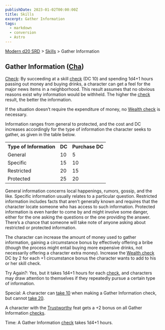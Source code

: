 ```yaml
---
publishDate: 2023-01-02T00:00:00Z
title: Skills
excerpt: Gather Information
tags:
  - markdown
  - conversion
  - Astro
---
```


[Modern d20 SRD](/#modernD20) > [Skills](modern-d20-srd-skills-index) > Gather Information

## Gather Information ([Cha](modern-d20-srd-basics-ability-scores))

[Check](modern-d20-srd-skills-skill-basics-php#skill-check-index): By
succeeding at a skill [check](modern-d20-srd-skills-skill-basics-php#skill-check-index) (DC 10) and spending 1d4+1 hours passing out money and buying
drinks, a character can get a feel for the major news items in a neighborhood.
This result assumes that no obvious reasons exist why information would be
withheld. The higher the [check](modern-d20-srd-skills-skill-basics-php#skill-check-index) result, the better the information.

If the situation doesn’t require the expenditure of money, no [Wealth check](modern-d20-srd-wealth-wealth-check) is necessary.

Information ranges from general to protected, and the cost and DC increases
accordingly for the type of information the character seeks to gather, as
given in the table below.


<table> <tr><th> Type of Information</th><th> DC</th><th> Purchase DC </th></tr> <tr><td> General</td><td> 10</td><td> 5 </td></tr> <tr class="shaded"><td> Specific</td><td> 15</td><td> 10 </td></tr> <tr><td> Restricted</td><td> 20</td><td> 15 </td></tr> <tr class="shaded"><td> Protected</td><td> 25</td><td> 20 </td></tr> </table>


General information concerns local happenings, rumors, gossip, and the like.
Specific information usually relates to a particular question. Restricted
information includes facts that aren’t generally known and requires that the
character locate someone who has access to such information. Protected
information is even harder to come by and might involve some danger, either
for the one asking the questions or the one providing the answer. There’s a
chance that someone will take note of anyone asking about restricted or
protected information.

The character can increase the amount of money used to gather information,
gaining a circumstance bonus by effectively offering a bribe (though the
process might entail buying more expensive drinks, not necessarily offering a
character extra money). Increase the [Wealth check](modern-d20-srd-wealth-wealth-check) DC by 2 for each +1 circumstance bonus the character wants to
add to his or her skill check.

Try Again?: Yes, but it takes 1d4+1 hours for each [check](modern-d20-srd-skills-skill-basics-php#skill-check-index), and characters may draw attention
to themselves if they repeatedly pursue a certain type of information.

Special: A character can [take 10](modern-d20-srd-skills-skill-basics-php#take10-index) when making a Gather Information check, but cannot [take 20](modern-d20-srd-skills-skill-basics-php#take20-index).

A character with the [Trustworthy](modern-d20-srd-feats-trustworthy) feat gets
a +2 bonus on all Gather Information [checks](modern-d20-srd-skills-skill-basics-php#skill-check-index).

Time: A Gather Information [check](modern-d20-srd-skills-skill-basics-php#skill-check-index) takes 1d4+1 hours.

